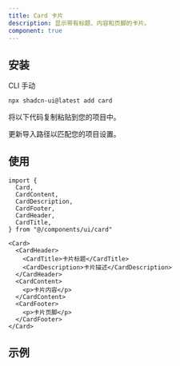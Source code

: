 ```yaml
---
title: Card 卡片
description: 显示带有标题、内容和页脚的卡片。
component: true
---
```


<ComponentPreview name="card-with-form" description="带有表单的卡片" />

## 安装

<Tabs defaultValue="cli">

<TabsList>
  <TabsTrigger value="cli">CLI</TabsTrigger>
  <TabsTrigger value="manual">手动</TabsTrigger>
</TabsList>
<TabsContent value="cli">

```bash
npx shadcn-ui@latest add card
```

</TabsContent>

<TabsContent value="manual">

<Steps>

<Step>将以下代码复制粘贴到您的项目中。</Step>

<ComponentSource name="card" />

<Step>更新导入路径以匹配您的项目设置。</Step>

</Steps>

</TabsContent>

</Tabs>

## 使用

```tsx
import {
  Card,
  CardContent,
  CardDescription,
  CardFooter,
  CardHeader,
  CardTitle,
} from "@/components/ui/card"
```

```tsx
<Card>
  <CardHeader>
    <CardTitle>卡片标题</CardTitle>
    <CardDescription>卡片描述</CardDescription>
  </CardHeader>
  <CardContent>
    <p>卡片内容</p>
  </CardContent>
  <CardFooter>
    <p>卡片页脚</p>
  </CardFooter>
</Card>
```

## 示例

<ComponentPreview
  name="card-demo"
  description="显示通知设置的卡片。"
/>
